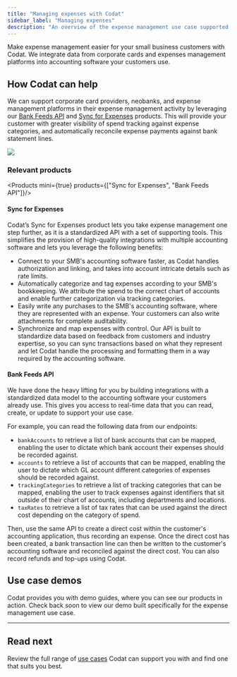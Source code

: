 ---
title: "Managing expenses with Codat"
sidebar_label: "Managing expenses"
description: "An overview of the expense management use case supported by Codat"
---


Make expense management easier for your small business customers with Codat. We integrate data from corporate cards and expenses management platforms into accounting software your customers use.

## How Codat can help

We can support corporate card providers, neobanks, and expense management platforms in their expense management activity by leveraging our [Bank Feeds API](/bank-feeds/overview) and [Sync for Expenses](/expenses/overview) products. This will provide your customer with greater visibility of spend tracking against expense categories, and automatically reconcile expense payments against bank statement lines.

![](/img/use-cases/summary-pages/795ecc39-managing-expenses.png)

### Relevant products

<Products mini={true} products={["Sync for Expenses", "Bank Feeds API"]}/>

#### Sync for Expenses

Codat’s Sync for Expenses product lets you take expense management one step further, as it is a standardized API with a set of supporting tools. This simplifies the provision of high-quality integrations with multiple accounting software and lets you leverage the following benefits:

- Connect to your SMB's accounting software faster, as Codat handles authorization and linking, and takes into account intricate details such as rate limits.
- Automatically categorize and tag expenses according to your SMB's bookkeeping. We attribute the spend to the correct chart of accounts and enable further categorization via tracking categories.
- Easily write any purchases to the SMB's accounting software, where they are represented with an expense. Your customers can also write attachments for complete auditability.
- Synchronize and map expenses with control. Our API is built to standardize data based on feedback from customers and industry expertise, so you can sync transactions based on what they represent and let Codat handle the processing and formatting them in a way required by the accounting software.

#### Bank Feeds API

We have done the heavy lifting for you by building integrations with a standardized data model to the accounting software your customers already use. This gives you access to real-time data that you can read, create, or update to support your use case.

For example, you can read the following data from our endpoints:
- `bankAccounts` to retrieve a list of bank accounts that can be mapped, enabling the user to dictate which bank account their expenses should be recorded against.
- `accounts` to retrieve a list of accounts that can be mapped, enabling the user to dictate which GL account different categories of expenses should be recorded against.
- `trackingCategories` to retrieve a list of tracking categories that can be mapped, enabling the user to track expenses against identifiers that sit outside of their chart of accounts, including departments and locations.
- `taxRates` to retrieve a list of tax rates that can be used against the direct cost depending on the category of spend.

Then, use the same API to create a direct cost within the customer's accounting application, thus recording an expense. Once the direct cost has been created, a bank transaction line can then be written to the customer's accounting software and reconciled against the direct cost. You can also record refunds and top-ups using Codat. 

## Use case demos

Codat provides you with demo guides, where you can see our products in action. Check back soon to view our demo built specifically for the expense management use case.

---

## Read next

Review the full range of [use cases](/usecases/overview) Codat can support you with and find one that suits you best.
